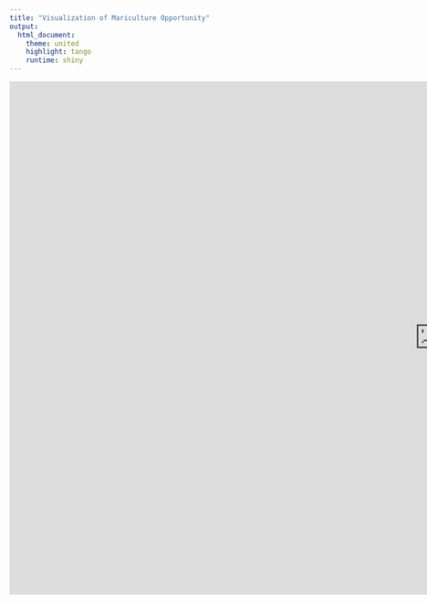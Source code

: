 ```yaml
---
title: "Visualization of Mariculture Opportunity"
output:
  html_document:
    theme: united
    highlight: tango
    runtime: shiny
---
```


<iframe src="https://owenrliu.shinyapps.io/kuni-mariculturegithub/" style="border: black; width: 1500px; height: 900px"></iframe> 

